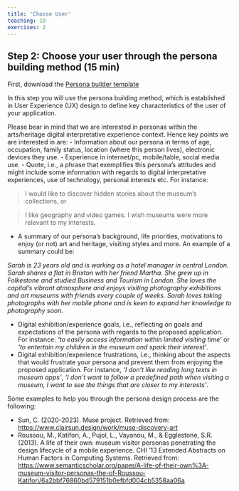 ```yaml
---
title: 'Choose User'
teaching: 10
exercises: 2
---
```


## Step 2: Choose your user through the persona building method (15 min)


First, download the [Persona builder template](files/persona-digital-experience.pdf)

In this step you will use the persona building method, which is established in User Experience (UX) design to define key characteristics of the user of your application.


Please bear in mind that we are interested in personas within the arts/heritage digital interpretative experience context. Hence key points we are interested in are:
-	Information about our persona in terms of age, occupation, family status, location (where this person lives), electronic devices they use.
-	Experience in internet/pc, mobile/table, social media use.
-	Quote, i.e., a phrase that exemplifies this persona’s attitudes and might include some information with regards to digital interpretative experiences, use of technology, personal interests etc. For instance:

>I would like to discover hidden stories about the museum’s collections, or 

>I like geography and video games. I wish museums were more relevant to my interests.

-	A summary of our persona's background, life priorities, motivations to enjoy (or not) art and heritage, visiting styles and more. An example of a summary could be:

*Sarah is 23 years old and is working as a hotel manager in central London. Sarah shares a flat in Brixton with her friend Martha. She grew up in Folkestone and studied Business and Tourism in London. She loves the capital’s vibrant atmosphere and enjoys visiting photography exhibitions and art museums with friends every couple of weeks. Sarah loves taking photographs with her mobile phone and is keen to expand her knowledge to photography soon.*

- Digital exhibition/experience goals, i.e., reflecting on goals and expectations of the persona with regards to the proposed application. For instance: *‘to easily access information within limited visiting time’* or *‘to entertain my children in the museum and spark their interest’*.
- Digital exhibition/experience frustrations, i.e., thinking about the aspects that would frustrate your persona and prevent them from enjoying the proposed application. For instance, *‘I don’t like reading long texts in museum apps’*, *‘I don’t want to follow a predefined path when visiting a museum, I want to see the things that are closer to my interests’*.

Some examples to help you through the persona design process are the following:

- Sun, C. (2020-2023). Muse project. Retrieved from: [https://www.clairsun.design/work/muse-discovery-art](https://www.clairsun.design/work/muse-discovery-art)
-	Roussou, M., Katifori, A., Pujol, L., Vayanou, M., & Egglestone, S.R. (2013). A life of their own: museum visitor personas penetrating the design lifecycle of a mobile experience. CHI '13 Extended Abstracts on Human Factors in Computing Systems. Retrieved from: [https://www.semanticscholar.org/paper/A-life-of-their-own%3A-museum-visitor-personas-the-of-Roussou-Katifori/6a2bbf76860bd579151b0efbfd004cb5358aa06a](https://www.semanticscholar.org/paper/A-life-of-their-own%3A-museum-visitor-personas-the-of-Roussou-Katifori/6a2bbf76860bd579151b0efbfd004cb5358aa06a)

